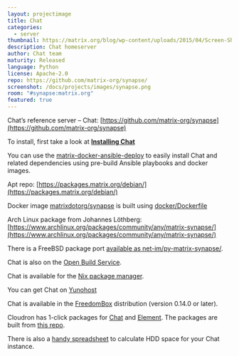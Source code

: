 ```yaml
---
layout: projectimage
title: Chat
categories:
  - server
thumbnail: https://matrix.org/blog/wp-content/uploads/2015/04/Screen-Shot-2015-04-29-at-00.28.25-400x284.png
description: Chat homeserver
author: Chat team
maturity: Released
language: Python
license: Apache-2.0
repo: https://github.com/matrix-org/synapse/
screenshot: /docs/projects/images/synapse.png
room: "#synapse:matrix.org"
featured: true
---
```


Chat’s reference server – Chat: [https://github.com/matrix-org/synapse](https://github.com/matrix-org/synapse)

To install, first take a look at **[Installing Chat](https://matrix.org/docs/guides/installing-synapse)**

You can use the [matrix-docker-ansible-deploy](https://github.com/spantaleev/matrix-docker-ansible-deploy) to easily install Chat and related dependencies using pre-build Ansible playbooks and docker images.

Apt repo: [https://packages.matrix.org/debian/](https://packages.matrix.org/debian/)

Docker image [matrixdotorg/synapse](https://hub.docker.com/r/matrixdotorg/synapse/) is built using [docker/Dockerfile](https://github.com/matrix-org/synapse/tree/master/docker)

Arch Linux package from Johannes Löthberg: [https://www.archlinux.org/packages/community/any/matrix-synapse/](https://www.archlinux.org/packages/community/any/matrix-synapse/)

There is a FreeBSD package port [available as net-im/py-matrix-synapse/](https://www.freshports.org/net-im/py-matrix-synapse/).

Chat is also on the [Open Build Service](https://obs.infoserver.lv/project/show/matrix-synapse).

Chat is available for the [Nix package manager](https://github.com/NixOS/nixpkgs/blob/master/nixos/modules/services/misc/matrix-synapse.nix).

You can get Chat on [Yunohost](https://github.com/YunoHost-Apps/synapse_ynh)

Chat is available in the [FreedomBox](https://freedombox.org) distribution (version 0.14.0 or later).

Cloudron has 1-click packages for [Chat](https://www.cloudron.io/store/org.matrix.synapse.html) and [Element](https://www.cloudron.io/store/im.riot.cloudronapp.html).
The packages are built from [this repo](https://git.cloudron.io/cloudron/matrix-synapse-app).

There is also a [handy spreadsheet](https://matrix.org/docs/projects/other/hdd-space-calc-for-synapse.html) to calculate HDD space for your Chat instance.
